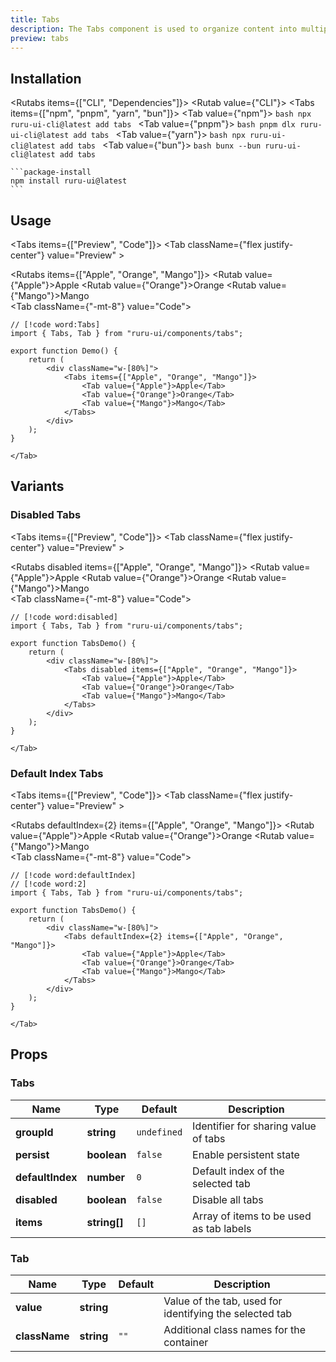 ```yaml
---
title: Tabs
description: The Tabs component is used to organize content into multiple sections with navigation.
preview: tabs
---
```



## Installation

<Rutabs items={["CLI", "Dependencies"]}>
  <Rutab value={"CLI"}>
    <Tabs items={["npm", "pnpm", "yarn", "bun"]}>
      <Tab value={"npm"}>
      ```bash
      npx ruru-ui-cli@latest add tabs
      ```
      </Tab>
      <Tab value={"pnpm"}>
      ```bash
      pnpm dlx ruru-ui-cli@latest add tabs
      ```
      </Tab>
      <Tab value={"yarn"}>
      ```bash
      npx ruru-ui-cli@latest add tabs
      ```
      </Tab>
      <Tab value={"bun"}>
      ```bash
      bunx --bun ruru-ui-cli@latest add tabs
      ```
    </Tab>
    </Tabs>

  </Rutab>
  <Rutab value={"Dependencies"}>

    ```package-install
    npm install ruru-ui@latest
    ```

  </Rutab>
</Rutabs>

## Usage

<Tabs items={["Preview", "Code"]}>
    <Tab className={"flex justify-center"} value="Preview" >
        <div className="w-[80%]">
            <Rutabs items={["Apple", "Orange", "Mango"]}>
                <Rutab value={"Apple"}>Apple</Rutab>
                <Rutab value={"Orange"}>Orange</Rutab>
                <Rutab value={"Mango"}>Mango</Rutab>
            </Rutabs>
        </div>
    </Tab>
    <Tab className={"-mt-8"} value="Code">
```tsx
// [!code word:Tabs]
import { Tabs, Tab } from "ruru-ui/components/tabs";

export function Demo() {
    return ( 
        <div className="w-[80%]">
            <Tabs items={["Apple", "Orange", "Mango"]}>
                <Tab value={"Apple"}>Apple</Tab>
                <Tab value={"Orange"}>Orange</Tab>
                <Tab value={"Mango"}>Mango</Tab>
            </Tabs>
        </div>
    );
}

```
    </Tab>

</Tabs>

## Variants

### Disabled Tabs

<Tabs items={["Preview", "Code"]}>
    <Tab className={"flex justify-center"} value="Preview" >
        <div className="w-[80%]">
            <Rutabs disabled items={["Apple", "Orange", "Mango"]}>
                <Rutab value={"Apple"}>Apple</Rutab>
                <Rutab value={"Orange"}>Orange</Rutab>
                <Rutab value={"Mango"}>Mango</Rutab>
            </Rutabs>
        </div>
    </Tab>
    <Tab className={"-mt-8"} value="Code">
```tsx
// [!code word:disabled]
import { Tabs, Tab } from "ruru-ui/components/tabs";

export function TabsDemo() {
    return (
        <div className="w-[80%]">
            <Tabs disabled items={["Apple", "Orange", "Mango"]}>
                <Tab value={"Apple"}>Apple</Tab>
                <Tab value={"Orange"}>Orange</Tab>
                <Tab value={"Mango"}>Mango</Tab>
            </Tabs>
        </div>
    );
}
```
    </Tab>

</Tabs>

### Default Index Tabs

<Tabs items={["Preview", "Code"]}>
    <Tab className={"flex justify-center"} value="Preview" >
        <div className="w-[80%]">
            <Rutabs defaultIndex={2} items={["Apple", "Orange", "Mango"]}>
                <Rutab value={"Apple"}>Apple</Rutab>
                <Rutab value={"Orange"}>Orange</Rutab>
                <Rutab value={"Mango"}>Mango</Rutab>
            </Rutabs>
        </div>
    </Tab>
    <Tab className={"-mt-8"} value="Code">
```tsx
// [!code word:defaultIndex]
// [!code word:2]
import { Tabs, Tab } from "ruru-ui/components/tabs";

export function TabsDemo() {
    return (
        <div className="w-[80%]">
            <Tabs defaultIndex={2} items={["Apple", "Orange", "Mango"]}>
                <Tab value={"Apple"}>Apple</Tab>
                <Tab value={"Orange"}>Orange</Tab>
                <Tab value={"Mango"}>Mango</Tab>
            </Tabs>
        </div>
    );
}
```
    </Tab>

</Tabs>

## Props

### Tabs

| Name             | Type         | Default     | Description                             |
| ---------------- | ------------ | ----------- | --------------------------------------- |
| **groupId**      | **string**   | `undefined` | Identifier for sharing value of tabs    |
| **persist**      | **boolean**  | `false`     | Enable persistent state                 |
| **defaultIndex** | **number**   | `0`         | Default index of the selected tab       |
| **disabled**     | **boolean**  | `false`     | Disable all tabs                        |
| **items**        | **string[]** | `[]`        | Array of items to be used as tab labels |

### Tab

| Name          | Type       | Default | Description                                             |
| ------------- | ---------- | ------- | ------------------------------------------------------- |
| **value**     | **string** |         | Value of the tab, used for identifying the selected tab |
| **className** | **string** | `""`    | Additional class names for the container                |
